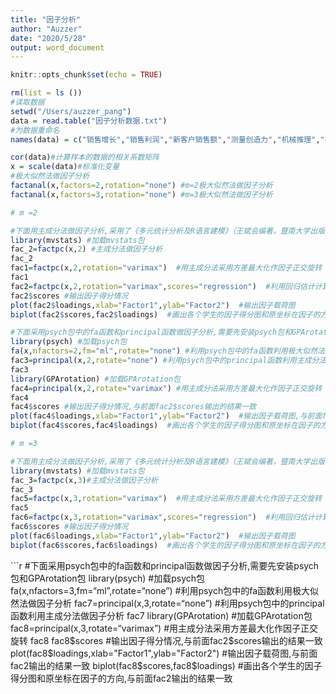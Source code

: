 ```yaml
---
title: "因子分析"
author: "Auzzer"
date: "2020/5/28"
output: word_document
---
```


```r
knitr::opts_chunk$set(echo = TRUE)
```

```r
rm(list = ls ())
#读取数据
setwd("/Users/auzzer_pang")
data = read.table("因子分析数据.txt")
#为数据重命名
names(data) = c("销售增长","销售利润","新客户销售额","测量创造力","机械推理","抽象推理","数学能力")
```

```r
cor(data)#计算样本的数据的相关系数矩阵
x = scale(data)#标准化变量
#极大似然法做因子分析
factanal(x,factors=2,rotation="none") #m=2极大似然法做因子分析
factanal(x,factors=3,rotation="none") #m=3极大似然法做因子分析
```


```r
# m =2
```

```r
#下面用主成分法做因子分析,采用了《多元统计分析及R语言建模》（王斌会编著，暨南大学出版社，2011年）
library(mvstats) #加载mvstats包
fac_2=factpc(x,2) #主成分法做因子分析
fac_2
fac1=factpc(x,2,rotation="varimax")  #用主成分法采用方差最大化作因子正交旋转
fac1
fac2=factpc(x,2,rotation="varimax",scores="regression")  #利用回归估计计算因子得分
fac2$scores #输出因子得分情况
plot(fac2$loadings,xlab="Factor1",ylab="Factor2")  #输出因子载荷图
biplot(fac2$scores,fac2$loadings)  #画出各个学生的因子得分图和原坐标在因子的方向，全面反映了因子与原始数据的关系
```


```r
#下面采用psych包中的fa函数和principal函数做因子分析,需要先安装psych包和GPArotation包
library(psych) #加载psych包
fa(x,nfactors=2,fm="ml",rotate="none") #利用psych包中的fa函数利用极大似然法做因子分析
fac3=principal(x,2,rotate="none") #利用psych包中的principal函数利用主成分法做因子分析
fac3
library(GPArotation) #加载GPArotation包
fac4=principal(x,2,rotate="varimax") #用主成分法采用方差最大化作因子正交旋转
fac4
fac4$scores #输出因子得分情况,与前面fac2$scores输出的结果一致
plot(fac4$loadings,xlab="Factor1",ylab="Factor2")  #输出因子载荷图,与前面fac2输出的结果一致
biplot(fac4$scores,fac4$loadings)  #画出各个学生的因子得分图和原坐标在因子的方向,与前面fac2输出的结果一致
```

```r
# m =3
```

```r
#下面用主成分法做因子分析,采用了《多元统计分析及R语言建模》（王斌会编著，暨南大学出版社，2011年）
library(mvstats) #加载mvstats包
fac_3=factpc(x,3)#主成分法做因子分析
fac_3
fac5=factpc(x,3,rotation="varimax")  #用主成分法采用方差最大化作因子正交旋转
fac5
fac6=factpc(x,3,rotation="varimax",scores="regression")  #利用回归估计计算因子得分
fac6$scores #输出因子得分情况
plot(fac6$loadings,xlab="Factor1",ylab="Factor2")  #输出因子载荷图
biplot(fac6$scores,fac6$loadings)  #画出各个学生的因子得分图和原坐标在因子的方向，全面反映了因子与原始数据的关系
```


```r
#下面采用psych包中的fa函数和principal函数做因子分析,需要先安装psych包和GPArotation包
library(psych) #加载psych包
fa(x,nfactors=3,fm="ml",rotate="none") #利用psych包中的fa函数利用极大似然法做因子分析
fac7=principal(x,3,rotate="none") #利用psych包中的principal函数利用主成分法做因子分析
fac7
library(GPArotation) #加载GPArotation包
fac8=principal(x,3,rotate="varimax") #用主成分法采用方差最大化作因子正交旋转
fac8
fac8$scores #输出因子得分情况,与前面fac2$scores输出的结果一致
plot(fac8$loadings,xlab="Factor1",ylab="Factor2")  #输出因子载荷图,与前面fac2输出的结果一致
biplot(fac8$scores,fac8$loadings)  #画出各个学生的因子得分图和原坐标在因子的方向,与前面fac2输出的结果一致